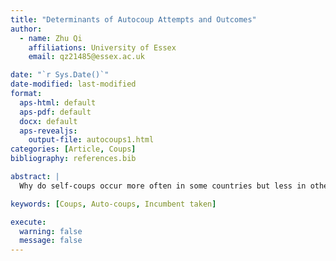 ```yaml
---
title: "Determinants of Autocoup Attempts and Outcomes"
author:
  - name: Zhu Qi
    affiliations: University of Essex
    email: qz21485@essex.ac.uk

date: "`r Sys.Date()`"
date-modified: last-modified
format:
  aps-html: default
  aps-pdf: default
  docx: default
  aps-revealjs:
    output-file: autocoups1.html
categories: [Article, Coups]
bibliography: references.bib

abstract: |
  Why do self-coups occur more often in some countries but less in others? Why do they succeed more in some countries but less in others. Based on a new defnition and new established dataset of self-coups, this research aims to explain the main determinants of attempts and success of self-coups.

keywords: [Coups, Auto-coups, Incumbent taken]

execute:
  warning: false
  message: false
---
```

